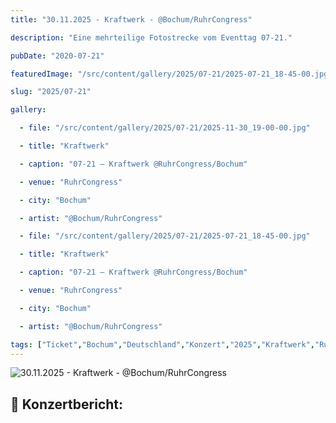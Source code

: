 ```yaml
---
title: "30.11.2025 - Kraftwerk - @Bochum/RuhrCongress"

description: "Eine mehrteilige Fotostrecke vom Eventtag 07-21."

pubDate: "2020-07-21"

featuredImage: "/src/content/gallery/2025/07-21/2025-07-21_18-45-00.jpg"

slug: "2025/07-21"

gallery:

  - file: "/src/content/gallery/2025/07-21/2025-11-30_19-00-00.jpg"

  - title: "Kraftwerk"

  - caption: "07-21 – Kraftwerk @RuhrCongress/Bochum"

  - venue: "RuhrCongress"

  - city: "Bochum"

  - artist: "@Bochum/RuhrCongress"

  - file: "/src/content/gallery/2025/07-21/2025-07-21_18-45-00.jpg"

  - title: "Kraftwerk"

  - caption: "07-21 – Kraftwerk @RuhrCongress/Bochum"

  - venue: "RuhrCongress"

  - city: "Bochum"

  - artist: "@Bochum/RuhrCongress"

tags: ["Ticket","Bochum","Deutschland","Konzert","2025","Kraftwerk","RuhrCongress","Multimedia Tour 2025"]
---
```


![30.11.2025 - Kraftwerk - @Bochum/RuhrCongress](../../../gallery/2025/07-21/2025-07-21_18-45-00.jpg)

## 🎤 Konzertbericht: